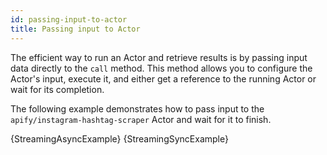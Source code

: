 ```yaml
---
id: passing-input-to-actor
title: Passing input to Actor
---
```




The efficient way to run an Actor and retrieve results is by passing input data directly to the `call` method. This method allows you to configure the Actor's input, execute it, and either get a reference to the running Actor or wait for its completion.

The following example demonstrates how to pass input to the `apify/instagram-hashtag-scraper` Actor and wait for it to finish.

<Tabs>
    <TabItem value="AsyncExample" label="Async client" default>
        <CodeBlock className="language-python">
            {StreamingAsyncExample}
        </CodeBlock>
    </TabItem>
    <TabItem value="SyncExample" label="Sync client">
        <CodeBlock className="language-python">
            {StreamingSyncExample}
        </CodeBlock>
    </TabItem>
</Tabs>
